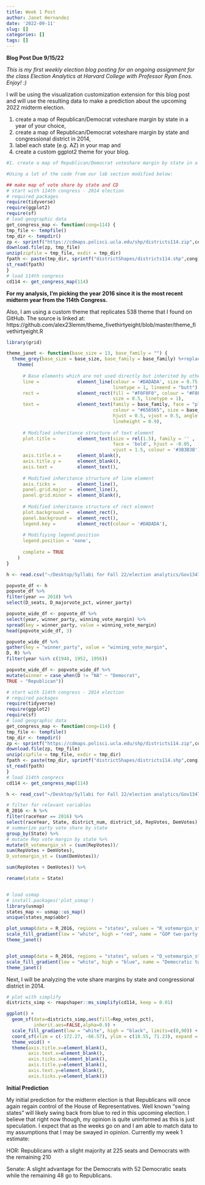 ```yaml
---
title: Week 1 Post
author: Janet Hernandez
date: '2022-09-11'
slug: []
categories: []
tags: []
---
```

**Blog Post Due 9/15/22 **

*This is my first weekly election blog posting for an ongoing assignment for the class Election Analytics at Harvard College with Professor Ryan Enos. Enjoy! :)*

I will be using the visualization customization extension for this blog post and will use the resulting data to make a prediction about the upcoming 2022 midterm election. 

1. create a map of Republican/Democrat voteshare margin by state in a year of your choice,
2. create a map of Republican/Democrat voteshare margin by state and congressional district in
2014,
3. label each state (e.g. AZ) in your map and
4. create a custom ggplot2 theme for your blog.

```r
#1. create a map of Republican/Democrat voteshare margin by state in a year of your choice,

#Using a lot of the code from our lab section modified below: 

## make map of vote share by state and CD
# start with 114th congress - 2014 election
# required packages
require(tidyverse)
require(ggplot2)
require(sf)
# load geographic data
get_congress_map <- function(cong=114) {
tmp_file <- tempfile()
tmp_dir <- tempdir()
zp <- sprintf("https://cdmaps.polisci.ucla.edu/shp/districts114.zip",cong)
download.file(zp, tmp_file)
unzip(zipfile = tmp_file, exdir = tmp_dir)
fpath <- paste(tmp_dir, sprintf("districtShapes/districts114.shp",cong), sep = "/")
st_read(fpath)
}
# load 114th congress
cd114 <- get_congress_map(114)

```

**For my analysis, I'm picking the year 2016 since it is the most recent midterm year from the 114th Congress.** 

Also, I am using a custom theme that replicates 538 theme that I found on GitHub. The source is linked at: https://github.com/alex23lemm/theme_fivethirtyeight/blob/master/theme_fivethirtyeight.R
```r
library(grid)

theme_janet <- function(base_size = 13, base_family = "") {
  theme_grey(base_size = base_size, base_family = base_family) %+replace%
    theme(
      
      # Base elements which are not used directly but inherited by others
      line =              element_line(colour = '#DADADA', size = 0.75, 
                                       linetype = 1, lineend = "butt"),
      rect =              element_rect(fill = "#F0F0F0", colour = "#F0F0F0", 
                                       size = 0.5, linetype = 1),
      text =              element_text(family = base_family, face = "plain",
                                       colour = "#656565", size = base_size,
                                       hjust = 0.5, vjust = 0.5, angle = 0, 
                                       lineheight = 0.9),
      
      # Modified inheritance structure of text element
      plot.title =        element_text(size = rel(1.5), family = '' , 
                                       face = 'bold', hjust = -0.05, 
                                       vjust = 1.5, colour = '#3B3B3B'),
      axis.title.x =      element_blank(),
      axis.title.y =      element_blank(),
      axis.text =         element_text(),
      
      # Modified inheritance structure of line element
      axis.ticks =        element_line(),
      panel.grid.major =  element_line(),
      panel.grid.minor =  element_blank(),
      
      # Modified inheritance structure of rect element
      plot.background =   element_rect(),
      panel.background =  element_rect(),
      legend.key =        element_rect(colour = '#DADADA'),
      
      # Modifiying legend.position
      legend.position = 'none',
      
      complete = TRUE
    )
}
```


```r
h <- read.csv("~/Desktop/Syllabi for Fall 22/election analytics/Gov1347 Data/house nationwide vote and seat share by party 1948-2020.csv")

popvote_df <- h
popvote_df %>%
filter(year == 2018) %>%
select(D_seats, D_majorvote_pct, winner_party)

popvote_wide_df <- popvote_df %>%
select(year, winner_party, winning_vote_margin) %>%
spread(key = winner_party, value = winning_vote_margin)
head(popvote_wide_df, 3)

popvote_wide_df %>%
gather(key = "winner_party", value = "winning_vote_margin",
D, R) %>%
filter(year %in% c(1948, 1952, 1956))

popvote_wide_df <- popvote_wide_df %>%
mutate(winner = case_when(D != "NA" ~ "Democrat",
TRUE ~ "Republican"))

# start with 114th congress - 2014 election
# required packages
require(tidyverse)
require(ggplot2)
require(sf)
# load geographic data
get_congress_map <- function(cong=114) {
tmp_file <- tempfile()
tmp_dir <- tempdir()
zp <- sprintf("https://cdmaps.polisci.ucla.edu/shp/districts114.zip",cong)
download.file(zp, tmp_file)
unzip(zipfile = tmp_file, exdir = tmp_dir)
fpath <- paste(tmp_dir, sprintf("districtShapes/districts114.shp",cong), sep = "/")
st_read(fpath)
}
# load 114th congress
cd114 <- get_congress_map(114)

h <- read_csv("~/Desktop/Syllabi for Fall 22/election analytics/Gov1347 Data/house party vote share by district 1948-2020.csv")

# filter for relevant variables
R_2016 <- h %>%
filter(raceYear == 2016) %>%
select(raceYear, State, district_num, district_id, RepVotes, DemVotes) %>%
# summarize party vote share by state
group_by(State) %>%
# mutate Rep vote margin by state %>%
mutate(R_votemargin_st = (sum(RepVotes))/
sum(RepVotes + DemVotes),
D_votemargin_st = (sum(DemVotes))/

sum(RepVotes + DemVotes)) %>%

rename(state = State)


# load usmap
# install.packages('plot_usmap')
library(usmap)
states_map <- usmap::us_map()
unique(states_map$abbr)

```

```r

plot_usmap(data = R_2016, regions = "states", values = "R_votemargin_st", labels = TRUE) +
scale_fill_gradient(low = "white", high = "red", name = "GOP two-party voteshare margin") + labs (title = "Republican Vote Share Margin in 2016") +
theme_janet()


plot_usmap(data = R_2016, regions = "states", values = "D_votemargin_st", labels = TRUE) + 
scale_fill_gradient(low = "white", high = "blue", name = "Democratic two-party voteshare margin in 2016") + labs (title = "Democratic Vote Share Margin in 2016") +
theme_janet()
```

Next, I will be analyzing the vote share margins by state and congressional district in 2014.


```r
# plot with simplify
districts_simp <- rmapshaper::ms_simplify(cd114, keep = 0.01)

```


```r
ggplot() + 
  geom_sf(data=districts_simp,aes(fill=Rep_votes_pct),
          inherit.aes=FALSE,alpha=0.9) + 
  scale_fill_gradient(low = "white", high = "black", limits=c(0,90)) +
  coord_sf(xlim = c(-172.27, -66.57), ylim = c(18.55, 71.23), expand = FALSE) +  
  theme_void() +
  theme(axis.title.x=element_blank(),
        axis.text.x=element_blank(),
        axis.ticks.x=element_blank(),
        axis.title.y=element_blank(),
        axis.text.y=element_blank(),
        axis.ticks.y=element_blank())

```


**Initial Prediction **

My initial prediction for the midterm election is that Republicans will once again regain control of the House of Representatives. Well known "swing states" will likely swing back from blue to red in this upcoming election. I believe that right now though, my opinion is quite uninformed as this is just speculation. I expect that as the weeks go on and I am able to match data to my assumptions that I may be swayed in opinion. Currently my week 1 estimate: 

HOR: Republicans with a slight majority at 225 seats and Democrats with the remaining 210

Senate: A slight advantage for the Democrats with 52 Democratic seats while the remaining 48 go to Republicans.
